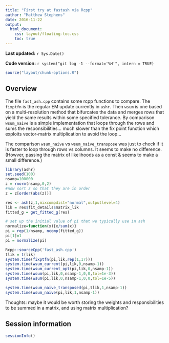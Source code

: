 ```yaml
---
title: "First try at fastash via Rcpp"
author: "Matthew Stephens"
date: 2016-11-22
output: 
  html_document:
    css: layout/floating-toc.css
    toc: true
---
```


**Last updated:** `r Sys.Date()`

**Code version:** `r system("git log -1 --format='%H'", intern = TRUE)`

```r
source("layout/chunk-options.R")
```

## Overview

The file `fast_ash.cpp` contains some rcpp functions to compare.
The `fixptfn` is the regular EM update currently in `ashr`.
Then `wsum` is one based on a multi-resolution method that bifurcates the data
and merges rows that yield the same results within some specified tolerance.
By comparison `wsum_naive` is a simple implementation that loops through the rows
and sums the responsibilities... much slower than the fix point function which exploits
vector-matrix multiplication to avoid the loop...

The comparison `wsum_naive` vs `wsum_naive_transpose` was just to check
if it is faster to loop through rows vs columns. It seems to make no difference.
(Howver, passing the matrix of likelihoods as a const & seems to make a small difference.)
```r
library(ashr)
set.seed(100)
nsamp=100000
z = rnorm(nsamp,0,2)
#now sort z so that they are in order
z = z[order(abs(z))]

res <- ash(z,1,mixcompdist="normal",outputlevel=4)
lik = res$fit_details$matrix_lik
fitted_g = get_fitted_g(res)

# set up the initial value of pi that we typically use in ash
normalize=function(x){x/sum(x)}
pi = rep(1/nsamp, ncomp(fitted_g))
pi[1]=1
pi = normalize(pi)


```

```r
Rcpp::sourceCpp('fast_ash.cpp')
tlik = t(lik)
system.time(fixptfn(pi,lik,rep(1,17)))
system.time(wsum_current(pi,lik,0,nsamp-1))
system.time(wsum_current_opt(pi,lik,0,nsamp-1))
system.time(wsum(pi,lik,0,nsamp-1,0,0,tol=1e-3))
system.time(wsum(pi,lik,0,nsamp-1,0,0,tol=1e-5))

system.time(wsum_naive_transposed(pi,tlik,1,nsamp-1))
system.time(wsum_naive(pi,lik,1,nsamp-1))

```

Thoughts: maybe it would be worth storing the weights and responsibilities to
be summed in a matrix, and using matrix multiplication?

## Session information

```r
sessionInfo()
```
